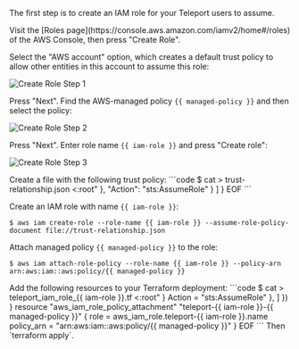 The first step is to create an IAM role for your Teleport users to assume.

<Tabs>
<TabItem label="Using AWS Console">
Visit the [Roles page](https://console.aws.amazon.com/iamv2/home#/roles) of
the AWS Console, then press "Create Role".

Select the "AWS account" option, which creates a default trust policy to allow
other entities in this account to assume this role:

![Create Role Step 1](../../../img/database-access/guides/dynamodb-create-role-1.png)

Press "Next". Find the AWS-managed policy `{{ managed-policy }}` and then select the policy:

![Create Role Step 2](../../../img/application-access/guides/aws-create-iam-role-2.png)

Press "Next". Enter role name `{{ iam-role }}` and press "Create role":

![Create Role Step 3](../../../img/application-access/guides/aws-create-iam-role-3.png)
</TabItem>

<TabItem label="Using AWS CLI">
Create a file with the following trust policy:
```code
$ cat > trust-relationship.json <<EOF
{
  "Version": "2012-10-17",
  "Statement": [
    {
      "Effect": "Allow",
      "Principal": {
        "AWS": "arn:aws:iam::<Var name="aws-account-id"/>:root"
      },
      "Action": "sts:AssumeRole"
    }
  ]
}
EOF
```

Create an IAM role with name `{{ iam-role }}`:
```code
$ aws iam create-role --role-name {{ iam-role }} --assume-role-policy-document file://trust-relationship.json
```

Attach managed policy `{{ managed-policy }}` to the role:
```code
$ aws iam attach-role-policy --role-name {{ iam-role }} --policy-arn arn:aws:iam::aws:policy/{{ managed-policy }}
```
</TabItem>

<TabItem label="Using Terraform">
Add the following resources to your Terraform deployment:
```code
$ cat > teleport_iam_role_{{ iam-role }}.tf <<EOF
resource "aws_iam_role" "teleport-{{ iam-role }}" {
  name = "{{ iam-role }}"
  assume_role_policy = jsonencode({
    Version = "2012-10-17"
    Statement = [
      {
        Effect = "Allow"
        Principal = {
          AWS = "arn:aws:iam::<Var name="aws-account-id"/>:root"
        }
        Action = "sts:AssumeRole"
      },
    ]
  })
}
resource "aws_iam_role_policy_attachment" "teleport-{{ iam-role }}-{{ managed-policy }}" {
  role       = aws_iam_role.teleport-{{ iam-role }}.name
  policy_arn = "arn:aws:iam::aws:policy/{{ managed-policy }}"
}
EOF
```
Then `terraform apply`.
</TabItem>
</Tabs>
